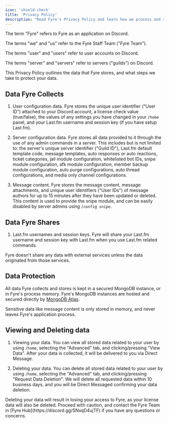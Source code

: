 ```yaml
---
icon: 'shield-check'
title: 'Privacy Policy'
description: "Read Fyre's Privacy Policy and learn how we process and store your data."
---
```


The term "Fyre" refers to Fyre as an application on Discord.

The terms "we" and "us" refer to the Fyre Staff Team ("Fyre Team").

The terms "user" and "users" refer to user accounts on Discord.

The terms "server" and "servers" refer to servers ("guilds") on Discord.

This Privacy Policy outlines the data that Fyre stores, and what steps we take to protect your data.


## Data Fyre Collects
1. User configuration data. Fyre stores the unique user identifier ("User ID") attached to your Discord account,
a license check value (true/false),
the values of any settings you have changed in your `/home` panel,
and your Last.fm username and session key (if you have setup Last.fm).

2. Server configuration data. Fyre stores all data provided to it through the use of any admin commands in a server.
This includes but is not limited to:
the server's unique server identifier ("Guild ID"), Last.fm default template code, message templates,
auto responses or auto reactions, ticket categories, jail module configuration, whitelisted bot IDs,
snipe module configuration, afk module configuration, member backup module configuration, auto purge configurations,
auto thread configurations, and media only channel configurations.

3. Message content. Fyre stores the message content, message attachments, and unique user identifiers ("User IDs") of message authors
for up to 15 minutes after they have been updated or deleted. This content is used to provide the snipe module,
and can be easily disabled by server admins using `/config snipe`.


## Data Fyre Shares
1. Last.fm usernames and session keys.
Fyre will share your Last.fm username and session key with Last.fm when you use Last.fm related commands.

Fyre doesn't share any data with external services unless the data originated from those services.


## Data Protection
All data Fyre collects and stores is kept in a secured MongoDB instance, or in Fyre's process memory.
Fyre's MongoDB instances are hosted and secured directly by [MongoDB Atlas](https://www.mongodb.com/products/platform/atlas-database).

Sensitive data like message content is only stored in memory, and never leaves Fyre's application process.


## Viewing and Deleting data
1. Viewing your data. You can view all stored data related to your user by using `/home`,
selecting the "Advanced" tab, and clicking/pressing "View Data".
After your data is collected, it will be delivered to you via Direct Message.

2. Deleting your data. You can delete all stored data related to your user by using `/home`,
selecting the "Advanced" tab, and clicking/pressing "Request Data Deletion".
We will delete all requested data within 10 business days,
and you will be Direct Messaged confirming your data deletion.

<Warning>
Deleting your data will result in losing your access to Fyre, as your license data will also be deleted.
Proceed with caution, and contact the Fyre Team in [Fyre Hub](https://discord.gg/SNxqD4ujTF) if you have any questions or concerns.
</Warning>